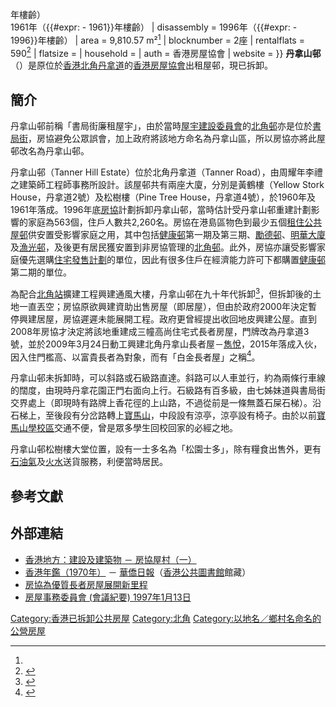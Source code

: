 {{HKPublicHousing |
| authority = HKHS
| photo = Daimler Hill Estate(2009).jpg
| phototitle = 遠眺前丹拿山邨空地（2009年）
| district = 東區
| type = 1
| year = 1960年（{{#expr:{{Currentyear}} - 1960}}年樓齡）<br>1961年（{{#expr:{{Currentyear}} - 1961}}年樓齡）
| disassembly = 1996年（{{#expr:{{Currentyear}} - 1996}}年樓齡）
| area = 9,810.57 m²<ref name="丹拿山邨"/>
| blocknumber = 2座
| rentalflats = 590<ref name="丹拿山邨">{{cite web|title=丹拿山邨 - 香港房屋協會|url=https://www.hkhs.com/tc/housing_archive/id/28|website=www.hkhs.com|publisher=香港房屋協會|accessdate=24 February 2020|archive-date=2020-02-24|archive-url=https://web.archive.org/web/20200224061910/https://www.hkhs.com/tc/housing_archive/id/28|dead-url=no}}</ref>
| flatsize = 
| household = 
| auth = 香港房屋協會
| website = 
}}
'''丹拿山邨'''（{{lang-en|'''Tanner Hill Estate'''}}）是原位於[[香港島|香港]][[北角|北角]][[丹拿道|丹拿道]]的[[香港房屋協會|香港房屋協會]]出租屋邨，現已拆卸。

==簡介==
丹拿山邨前稱「書局街廉租屋宇」，由於當時[[屋宇建設委員會|屋宇建設委員會]]的[[北角邨|北角邨]]亦是位於[[書局街|書局街]]，房協避免公眾誤會，加上政府將該地方命名為丹拿山區，所以房協亦將此屋邨改名為丹拿山邨。

丹拿山邨（Tanner Hill Estate）位於北角丹拿道（Tanner Road），由周耀年李禮之建築師工程師事務所設計。該屋邨共有兩座大廈，分別是黃鶴樓（Yellow Stork House，丹拿道2號）及松樹樓（Pine Tree House，丹拿道4號），於1960年及1961年落成。1996年底[[房協|房協]]計劃拆卸丹拿山邨，當時估計受丹拿山邨重建計劃影響的家庭為563個，住戶人數共2,260名。房協在港島區物色到最少五個[[香港公共屋邨|租住公共屋邨]]供安置受影響家庭之用，其中包括[[健康邨|健康邨]]第一期及第三期、[[勵德邨|勵德邨]]、[[明華大廈|明華大廈]]及[[漁光邨|漁光邨]]，及後更有居民獲安置到非房協管理的[[北角邨|北角邨]]。此外，房協亦讓受影響家庭優先選購[[住宅發售計劃|住宅發售計劃]]的單位，因此有很多住戶在經濟能力許可下都購置[[健康邨|健康邨]]第二期的單位。

為配合[[北角站|北角站]]擴建工程興建通風大樓，丹拿山邨在九十年代拆卸<ref name="富貴老人屋">{{cite news |last1=Kong |first1=Ashley |title=房協富貴老人屋「雋悅」八成八未入伙 |url=https://harbourtimes.com/2016/08/10/房協富貴老人屋「雋悅」八成八未入伙/ |accessdate=2020-02-24 |work=Harbour Times |date=2016-08-10 |archive-date=2020-02-24 |archive-url=https://web.archive.org/web/20200224042003/https://harbourtimes.com/2016/08/10/%e6%88%bf%e5%8d%94%e5%af%8c%e8%b2%b4%e8%80%81%e4%ba%ba%e5%b1%8b%e3%80%8c%e9%9b%8b%e6%82%85%e3%80%8d%e5%85%ab%e6%88%90%e5%85%ab%e6%9c%aa%e5%85%a5%e4%bc%99/ |dead-url=no }}</ref>，但拆卸後的土地一直丟空；房協原欲興建資助出售房屋（即居屋），但由於政府2000年決定暫停興建居屋，房協遲遲未能展開工程。政府更曾經提出收回地皮興建公屋。直到2008年房協才決定將該地重建成三幢高尚住宅式長者房屋，門牌改為丹拿道3號，並於2009年3月24日動工興建北角丹拿山長者屋－[[雋悅|雋悅]]，2015年落成入伙，因入住門檻高、以富貴長者為對象，而有「白金長者屋」之稱<ref>{{cite news |title=丹拿山長者屋 入住身家須千萬 補地價每呎達萬元 「中六合彩也住不起」 |url=https://paper.hket.com/article/849363/丹拿山長者屋%20入住身家須千萬 |accessdate=2020-02-24 |work=香港經濟日報 |archive-date=2020-02-24 |archive-url=https://web.archive.org/web/20200224042051/https://paper.hket.com/article/849363/%E4%B8%B9%E6%8B%BF%E5%B1%B1%E9%95%B7%E8%80%85%E5%B1%8B%20%E5%85%A5%E4%BD%8F%E8%BA%AB%E5%AE%B6%E9%A0%88%E5%8D%83%E8%90%AC |dead-url=no }}</ref>。

丹拿山邨未拆卸時，可以斜路或石級路直達。斜路可以人車並行，約為兩條行車線的闊度，由現時丹拿花園正門右面向上行。石級路有百多級，由七姊妹道與書局街交界處上（即現時有路牌上香花徑的上山路，不過從前是一條無蓋石屎石梯）。沿石梯上，至後段有分岔路轉上[[寶馬山|寶馬山]]，中段設有涼亭，涼亭設有椅子。由於以前[[寶馬山#學校|寶馬山學校區]]交通不便，曾是眾多學生回校回家的必經之地。

丹拿山邨松樹樓大堂位置，設有一士多名為「松園士多」，除有糧食出售外，更有[[石油氣|石油氣]]及[[火水|火水]]送貨服務，利便當時居民。

==參考文獻==
{{Reflist}}

==外部連結==
*[http://www.hk-place.com/view.php?id=225 香港地方：建設及建築物 － 房協屋村（一）]{{Wayback|url=http://www.hk-place.com/view.php?id=225|date=20200530151453}}
*[https://web.archive.org/web/20080916072608/http://hkclweb.hkpl.gov.hk:8000/microfilm/l/Batch32/6997FC2176171C07746DB05A94D15B33.pdf 香港年鑑（1970年）] － [[華僑日報|華僑日報]]（[[香港公共圖書館|香港公共圖書館]]館藏）
*[https://web.archive.org/web/20160304141733/http://www.hkhs.com/chi/wnew/pdf/pr_20090324.pdf 房協為優質長者房屋展開新里程]
*[http://www.legco.gov.hk/yr96-97/chinese/panels/hg/minutes/hg130197.htm#1 房屋事務委員會 (會議紀要) 1997年1月13日]{{Wayback|url=http://www.legco.gov.hk/yr96-97/chinese/panels/hg/minutes/hg130197.htm#1|date=20191102121238}}

{{香港已拆卸公共屋邨}}
{{DEFAULTSORT:Tanner Hill Estate}}
[[Category:香港已拆卸公共房屋|Category:香港已拆卸公共房屋]]
[[Category:北角|Category:北角]]
[[Category:以地名／鄉村名命名的公營房屋|Category:以地名／鄉村名命名的公營房屋]]